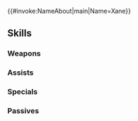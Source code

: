 {{#invoke:NameAbout|main|Name=Xane}}{{HeroPage Tabs}}
{{Hero Infobox
|Name=Xane
|Title=Fickle Dragon
|WeaponType=Blue Tome
|MoveType=Infantry
|Origin=Fire Emblem: Mystery of the Emblem
|Gender=Male
|actorEN=Brandon McInnis
|actorJP=渡辺明乃
|artist=はなだ
|additionDate=April 15, 2025
|releaseDate=April 16, 2025
|cv1=1
|cv2=1000250
|TagID=若年チェイニー
|InternalID=1234
|Properties=limited,ghb
|description=A young, dubious Divine Dragon. Took part in the conflict in which Naga sealed away the Earth Dragons. Appears in Fire Emblem: Mystery of the Emblem.
}}
{{Stats Page
|Lv1HP=18|Lv1ATK=10|Lv1SPD=11|Lv1DEF=8|Lv1RES=6
|GRHP=70|GRATK=75|GRSPD=80|GRDEF=35|GRRES=50
}}
==Skills==
===Weapons===
{{Weapons Table
|weapon1=Light
|weapon1Default=1
|weapon1Unlock=1
|weapon2=Ellight
|weapon2Default=2
|weapon2Unlock=2
|weapon3=Shine
|weapon3Default=4
|weapon3Unlock=3
|weapon4=Ancient Trickery
|weapon4Default=5
|weapon4Unlock=5
}}
===Assists===
{{Assists Table}}
===Specials===
{{Specials Table
|special1=New Moon
|special1Default=4
|special1Unlock=3
|special2=Luna
|special2Unlock=4
}}
===Passives===
{{Passives Table
|passiveB1=Spd/Res Tempo 1
|passiveB2=Spd/Res Tempo 2
|passiveB3=Spd/Res Tempo 3
|passiveB1Unlock=3
|passiveB2Unlock=4
|passiveB3Unlock=5
|passiveC1=Infantry Pulse 1
|passiveC2=Infantry Pulse 2
|passiveC3=Infantry Pulse 3
|passiveC1Unlock=1
|passiveC2Unlock=2
|passiveC3Unlock=4
}}
{{Heroes Navbox}}